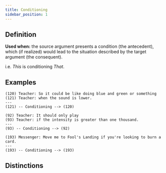 ```yaml
---
title: Conditioning
sidebar_position: 1
---
```


## Definition

**Used when:** the source argument presents a condition (the antecedent), which (if realized) would lead to the situation described by the target argument (the consequent).

i.e. *This* is conditioning *That*.

## Examples

```
(120) Teacher: So it could be like doing blue and green or something
(121) Teacher: when the sound is lower.
---
(121) -- Conditioning --> (120)
```

```
(92) Teacher: It should only play
(93) Teacher: if the intensity is greater than one thousand.
---
(93) -- Conditioning --> (92)
```

```
(193) Messenger: Move me to Fool's Landing if you're looking to burn a card.
---
(193) -- Conditioning --> (193)
```

## Distinctions


<Markdown />